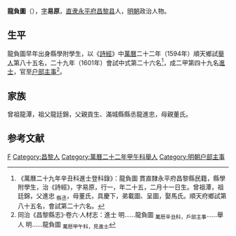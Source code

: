 '''龍負圖'''（{{bd|1577年|2月27日|？|catIdx=}}），[[表字|字]]'''易原'''，[[直隶|直隶]][[永平府|永平府]][[昌黎县|昌黎县]]人，[[明朝|明朝]]政治人物。

== 生平 ==
龍負圖早年出身縣學附學生，以《[[詩經|詩經]]》中[[萬曆|萬曆]]二十二年（1594年）順天鄉試[[舉人|舉人]]第八十五名，二十九年（1601年）會試中式第二十六名<ref>《萬曆二十九年辛丑科進士登科錄》：龍負圖 貫直隸永平府昌黎縣民籍，縣學附學生，治《詩經》，字易原，行一，年二十五，二月十一日生。曾祖潭，祖廷錦，父進忠 <sub>縣丞</sub>，母董氏，具慶下，弟載圖、呈圖，娶馬氏。順天府鄉試第八十五名，會試第二十六名。</ref>，成二甲第四十九名[[進士|進士]]，官至[[户部|户部]][[主事|主事]]<ref>同治《昌黎縣志》·卷六·人材志：進士 明……龍負圖 <sub>萬厯辛丑科，戶部主事</sub>……舉人 明……龍負圖 <sub>萬厯甲午科，見進士</sub></ref>。

== 家族 ==
曾祖龍潭，祖父龍廷錦，父親貢生、滿城縣縣丞龍進忠，母親董氏。

==参考文献==
{{reflist}}

{{萬曆二十九年辛丑科殿試金榜}}

{{Authority control}}

{{DEFAULTSORT:}}
[[Category:龙姓|F]]
[[Category:昌黎人|Category:昌黎人]]
[[Category:萬曆二十二年甲午科舉人|Category:萬曆二十二年甲午科舉人]]
[[Category:明朝户部主事|Category:明朝户部主事]]